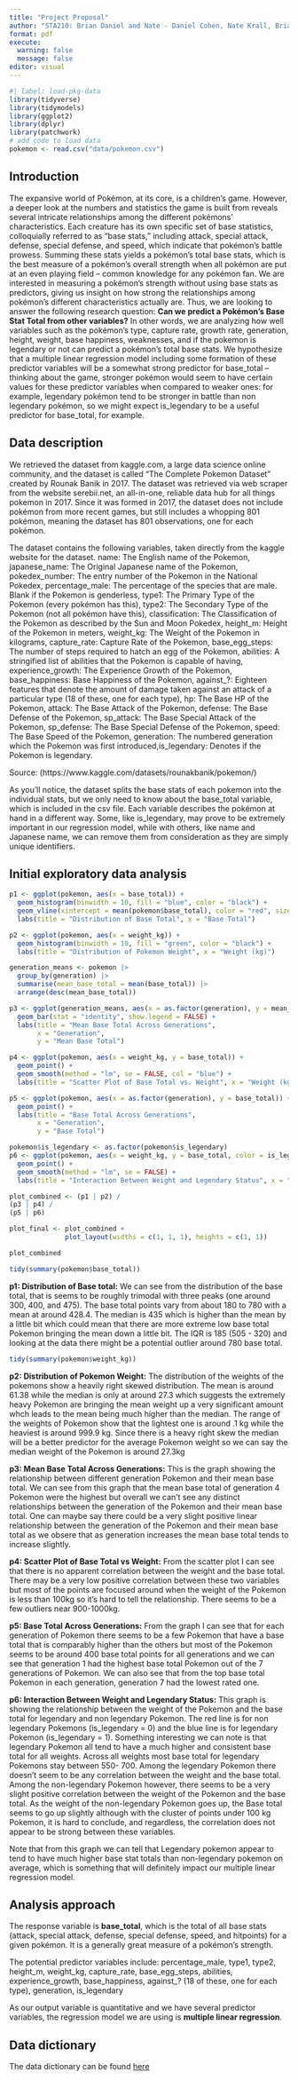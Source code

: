 ```yaml
---
title: "Project Proposal"
author: "STA210: Brian Daniel and Nate - Daniel Cohen, Nate Krall, Brian Kim Team"
format: pdf
execute: 
  warning: false
  message: false
editor: visual
---
```


```r
#| label: load-pkg-data
library(tidyverse)
library(tidymodels)
library(ggplot2)
library(dplyr)
library(patchwork)
# add code to load data
pokemon <- read.csv("data/pokemon.csv")
```

## Introduction

The expansive world of Pokémon, at its core, is a children's game. However, a deeper look at the numbers and statistics the game is built from reveals several intricate relationships among the different pokémons' characteristics. Each creature has its own specific set of base statistics, colloquially referred to as "base stats," including attack, special attack, defense, special defense, and speed, which indicate that pokémon's battle prowess. Summing these stats yields a pokémon's total base stats, which is the best measure of a pokémon's overall strength when all pokémon are put at an even playing field -- common knowledge for any pokémon fan. We are interested in measuring a pokémon's strength without using base stats as predictors, giving us insight on how strong the relationships among pokémon's different characteristics actually are. Thus, we are looking to answer the following research question: **Can we predict a Pokémon's Base Stat Total from other variables?** In other words, we are analyzing how well variables such as the pokémon's type, capture rate, growth rate, generation, height, weight, base happiness, weaknesses, and if the pokemon is legendary or not can predict a pokémon's total base stats. We hypothesize that a multiple linear regression model including some formation of these predictor variables will be a somewhat strong predictor for base_total -- thinking about the game, stronger pokémon would seem to have certain values for these predictor variables when compared to weaker ones: for example, legendary pokémon tend to be stronger in battle than non legendary pokémon, so we might expect is_legendary to be a useful predictor for base_total, for example.

## Data description

We retrieved the dataset from kaggle.com, a large data science online community, and the dataset is called "The Complete Pokemon Dataset" created by Rounak Banik in 2017. The dataset was retrieved via web scraper from the website serebii.net, an all-in-one, reliable data hub for all things pokemon in 2017. Since it was formed in 2017, the dataset does not include pokémon from more recent games, but still includes a whopping 801 pokémon, meaning the dataset has 801 observations, one for each pokémon.

The dataset contains the following variables, taken directly from the kaggle website for the dataset. name: The English name of the Pokemon, japanese_name: The Original Japanese name of the Pokemon, pokedex_number: The entry number of the Pokemon in the National Pokedex, percentage_male: The percentage of the species that are male. Blank if the Pokemon is genderless, type1: The Primary Type of the Pokemon (every pokémon has this), type2: The Secondary Type of the Pokemon (not all pokémon have this), classification: The Classification of the Pokemon as described by the Sun and Moon Pokedex, height_m: Height of the Pokemon in meters, weight_kg: The Weight of the Pokemon in kilograms, capture_rate: Capture Rate of the Pokemon, base_egg_steps: The number of steps required to hatch an egg of the Pokemon, abilities: A stringified list of abilities that the Pokemon is capable of having, experience_growth: The Experience Growth of the Pokemon, base_happiness: Base Happiness of the Pokemon, against\_?: Eighteen features that denote the amount of damage taken against an attack of a particular type (18 of these, one for each type), hp: The Base HP of the Pokemon, attack: The Base Attack of the Pokemon, defense: The Base Defense of the Pokemon, sp_attack: The Base Special Attack of the Pokemon, sp_defense: The Base Special Defense of the Pokemon, speed: The Base Speed of the Pokemon, generation: The numbered generation which the Pokemon was first introduced,is_legendary: Denotes if the Pokemon is legendary.

Source: (https://www.kaggle.com/datasets/rounakbanik/pokemon/)

As you'll notice, the dataset splits the base stats of each pokemon into the individual stats, but we only need to know about the base_total variable, which is included in the csv file. Each variable describes the pokémon at hand in a different way. Some, like is_legendary, may prove to be extremely important in our regression model, while with others, like name and Japanese name, we can remove them from consideration as they are simply unique identifiers.

## Initial exploratory data analysis

```r
p1 <- ggplot(pokemon, aes(x = base_total)) +
  geom_histogram(binwidth = 10, fill = "blue", color = "black") +
  geom_vline(xintercept = mean(pokemon$base_total), color = "red", size = 1) +
  labs(title = "Distribution of Base Total", x = "Base Total")
```

```r
p2 <- ggplot(pokemon, aes(x = weight_kg)) +
  geom_histogram(binwidth = 10, fill = "green", color = "black") +
  labs(title = "Distribution of Pokemon Weight", x = "Weight (kg)")
```

```r
generation_means <- pokemon |>
  group_by(generation) |>
  summarise(mean_base_total = mean(base_total)) |>
  arrange(desc(mean_base_total))

p3 <- ggplot(generation_means, aes(x = as.factor(generation), y = mean_base_total)) +
  geom_bar(stat = "identity", show.legend = FALSE) +
  labs(title = "Mean Base Total Across Generations",
       x = "Generation",
       y = "Mean Base Total")
```

```r
p4 <- ggplot(pokemon, aes(x = weight_kg, y = base_total)) +
  geom_point() +
  geom_smooth(method = "lm", se = FALSE, col = "blue") +
  labs(title = "Scatter Plot of Base Total vs. Weight", x = "Weight (kg)", y = "Base Total")
```

```r
p5 <- ggplot(pokemon, aes(x = as.factor(generation), y = base_total)) +
  geom_point() +
  labs(title = "Base Total Across Generations",
       x = "Generation",
       y = "Base Total")
```

```r
pokemon$is_legendary <- as.factor(pokemon$is_legendary)
p6 <- ggplot(pokemon, aes(x = weight_kg, y = base_total, color = is_legendary)) +
  geom_point() +
  geom_smooth(method = "lm", se = FALSE) +
  labs(title = "Interaction Between Weight and Legendary Status", x = "Weight (kg)", y = "Base Total")
```

```r
plot_combined <- (p1 | p2) /
(p3 | p4) /
(p5 | p6)

plot_final <- plot_combined + 
              plot_layout(widths = c(1, 1, 1), heights = c(1, 1))

plot_combined
```

```r
tidy(summary(pokemon$base_total))
```

**p1: Distribution of Base total:** We can see from the distribution of the base total, that is seems to be roughly trimodal with three peaks (one around 300, 400, and 475). The base total points vary from about 180 to 780 with a mean at around 428.4. The median is 435 which is higher than the mean by a little bit which could mean that there are more extreme low base total Pokemon bringing the mean down a little bit. The IQR is 185 (505 - 320) and looking at the data there might be a potential outlier around 780 base total.

```r
tidy(summary(pokemon$weight_kg))
```

**p2: Distribution of Pokemon Weight:** The distribution of the weights of the pokemons show a heavily right skewed distribution. The mean is around 61.38 while the median is only at around 27.3 which suggests the extremely heavy Pokemon are bringing the mean weight up a very significant amount whch leads to the mean being much higher than the median. The range of the weights of Pokemon show that the lightest one is around .1 kg while the heaviest is around 999.9 kg. Since there is a heavy right skew the median will be a better predictor for the average Pokemon weight so we can say the median weight of the Pokemon is around 27.3kg

**p3: Mean Base Total Across Generations:** This is the graph showing the relationship between different generation Pokemon and their mean base total. We can see from this graph that the mean base total of generation 4 Pokemon were the highest but overall we can't see any distinct relationships between the generation of the Pokemon and their mean base total. One can maybe say there could be a very slight positive linear relationship between the generation of the Pokemon and their mean base total as we obsere that as generation increases the mean base total tends to increase slightly.

**p4: Scatter Plot of Base Total vs Weight:** From the scatter plot I can see that there is no apparent correlation between the weight and the base total. There may be a very low positive correlation between these two variables but most of the points are focused around when the weight of the Pokemon is less than 100kg so it's hard to tell the relationship. There seems to be a few outliers near 900-1000kg.

**p5: Base Total Across Generations:** From the graph I can see that for each generation of Pokemon there seems to be a few Pokemon that have a base total that is comparably higher than the others but most of the Pokemon seems to be around 400 base total points for all generations and we can see that generation 1 had the highest base total Pokemon out of the 7 generations of Pokemon. We can also see that from the top base total Pokemon in each generation, generation 7 had the lowest rated one.

**p6: Interaction Between Weight and Legendary Status:** This graph is showing the relationship between the weight of the Pokemon and the base total for legendary and non legendary Pokemon. The red line is for non legendary Pokemons (is_legendary = 0) and the blue line is for legendary Pokemon (is_legendary = 1). Something interesting we can note is that legendary Pokemon all tend to have a much higher and consistent base total for all weights. Across all weights most base total for legendary Pokemons stay between 550- 700. Among the legendary Pokemon there doesn't seem to be any correlation between the weight and the base total. Among the non-legendary Pokemon however, there seems to be a very slight positive correlation between the weight of the Pokemon and the base total. As the weight of the non-legendary Pokemon goes up, the Base total seems to go up slightly although with the cluster of points under 100 kg Pokemon, it is hard to conclude, and regardless, the correlation does not appear to be strong between these variables.

Note that from this graph we can tell that Legendary pokemon appear to tend to have much higher base stat totals than non-legendary pokemon on average, which is something that will definitely impact our multiple linear regression model.

## Analysis approach

The response variable is **base_total**, which is the total of all base stats (attack, special attack, defense, special defense, speed, and hitpoints) for a given pokémon. It is a generally great measure of a pokémon's strength.

The potential predictor variables include: percentage_male, type1, type2, height_m, weight_kg, capture_rate, base_egg_steps, abilities, experience_growth, base_happiness, against\_? (18 of these, one for each type), generation, is_legendary

As our output variable is quantitative and we have several predictor variables, the regression model we are using is **multiple linear regression**.

## Data dictionary

The data dictionary can be found [here](./data/README.md)
